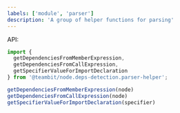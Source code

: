 ```yaml
---
labels: ['module', 'parser']
description: 'A group of helper functions for parsing'
---
```


API:

```ts
import {
  getDependenciesFromMemberExpression,
  getDependenciesFromCallExpression,
  getSpecifierValueForImportDeclaration
} from '@teambit/node.deps-detection.parser-helper';

getDependenciesFromMemberExpression(node)
getDependenciesFromCallExpression(node)
getSpecifierValueForImportDeclaration(specifier)
```
